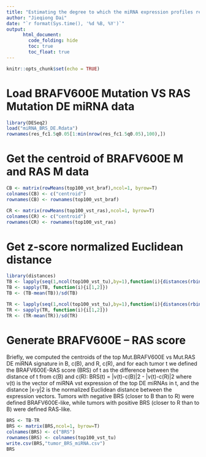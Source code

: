 ```yaml
---
title: "Estimating the degree to which the miRNA expression profiles resemble either BRAFV600Eor RAS-mutated PTC with the BRAFV600E – RAS score"
author: "Jieqiong Dai"
date: "`r format(Sys.time(), '%d %B, %Y')`"
output: 
      html_document:
        code_folding: hide
        toc: true
        toc_float: true
---
```


```r
knitr::opts_chunk$set(echo = TRUE)
```

# Load BRAFV600E Mutation VS RAS Mutation DE miRNA data
```r
library(DESeq2)
load("miRNA_BRS_DE.Rdata")
rownames(res_fc1.5q0.05[1:min(nrow(res_fc1.5q0.05),100),])
```

# Get the centroid of BRAFV600E M and RAS M data
```r
CB <- matrix(rowMeans(top100_vst_braf),ncol=1, byrow=T)
colnames(CB) <- c("centroid")
rownames(CB) <- rownames(top100_vst_braf)

CR <- matrix(rowMeans(top100_vst_ras),ncol=1, byrow=T)
colnames(CR) <- c("centroid")
rownames(CR) <- rownames(top100_vst_ras)
```

# Get z-score normalized Euclidean distance
```r
library(distances)
TB <- lapply(seq(1,ncol(top100_vst_tu),by=1),function(i){distances(rbind(t(top100_vst_tu[,i]),t(CB)))})
TB <- sapply(TB, function(i){i[1,2]}) 
TB <- (TB-mean(TB))/sd(TB)

TR <- lapply(seq(1,ncol(top100_vst_tu),by=1),function(i){distances(rbind(t(top100_vst_tu[,i]),t(CR)))})
TR <- sapply(TR, function(i){i[1,2]}) 
TR <- (TR-mean(TR))/sd(TR)
```

# Generate BRAFV600E – RAS score

Briefly, we computed the centroids of the top Mut.BRAFV600E vs Mut.RAS DE miRNA signature in B, c(B), and R, c(R), and for each tumor t we defined the BRAFV600E-RAS score (BRS) of t as the difference between the distance of t from c(B) and c(R):
BRS(t) = |v(t)-c(B)|2 - |v(t)-c(R)|2
where v(t) is the vector of miRNA vst expression of the top DE miRNAs in t, and the distance |x-y|2 is the normalized Euclidean distance between the expression vectors.
Tumors with negative BRS (closer to B than to R) were defined BRAFV600E-like, while tumors with positive BRS (closer to R than to B) were defined RAS-like.
```r
BRS <- TB-TR
BRS <- matrix(BRS,ncol=1, byrow=T)
colnames(BRS) <- c("BRS")
rownames(BRS) <- colnames(top100_vst_tu)  
write.csv(BRS,"tumor_BRS_miRNA.csv")
BRS
```
